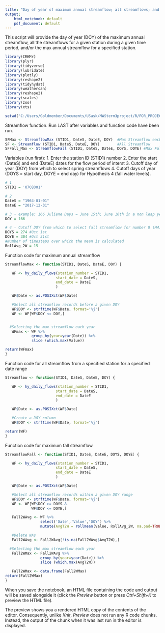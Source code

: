 ---
title: "Day of year of maximum annual streamflow; all streamflows; and max fall streamflows "
output:
    html_notebook: default
    pdf_document: default
---

This script will provide the day of year (DOY) of the maximum annual streamflow, all the streamflows for a given station during a given time period, and/or the max annual streamflow for a specified station.

```{r}
library(CRHMr)
library(plyr)
library(tidyverse)
library(lubridate)
library(plotly)
library(reshape2)
library(tidyhydat)
library(weathercan)
library(reshape2)
library(scales)
library(zoo)
library(xts)

setwd("C:/Users/Goldmember/Documents/USask/MWSterm3project/R/FOR_PROJECT")
```

Streamflow function.  Run LAST after variables and function code have been run.
```{r}
SFMax <- StreamflowMax (STID1, DateS, DateE, DOY)  #Max Streamflow each year
SF <- Streamflow (STID1, DateS, DateE, DOY)        #All Streamflow
SFFall_Max <- StreamflowFall (STID1, DateS, DateE, DOYS, DOYE) #Max Fall Streamflow
```

Variables (run first):
1. Enter the station ID (STID1) number
2. Enter the start (DateS) and end (DateE) dates for the flow period of interst
3. Cutoff day of year (DOY) from which to select spring streamflows 
4. Cutoff days of year (DOYS = start day, DOYE = end day) for Hypothesis 4 (fall water levels).
```{r}
# 1
STID1 = '07OB001'

# 2
DateS = "1964-01-01"
DateE = "2017-12-31"

# 3 - example: 166 Juliene Days = June 15th; June 16th in a non leap year
DOY = 166

# 4 - Cutoff DOY from which to select fall streamflow for number 8 (H4)
DOYS = 274 #Oct 1st
DOYE = 304 #Oct 31st
#Number of timesteps over which the mean is calculated
RollAvg_2W = 15
```

Function code for maximum annual streamflow
```{r}
StreamflowMax <- function(STID1, DateS, DateE, DOY) {

   WF <- hy_daily_flows(station_number = STID1,
                       start_date = DateS, 
                       end_date = DateE
                       )

   WF$Date <- as.POSIXct(WF$Date)

   #Select all streamflow records before a given DOY
   WF$DOY <- strftime(WF$Date, format='%j')
   WF <- WF[WF$DOY <= DOY,]


  #Selecting the max streamflow each year
   WFmax <- WF %>% 
            group_by(year=year(Date)) %>% 
            slice (which.max(Value))

return(WFmax)
}
```

Function code for all streamflow from a specified station for a specified date range
```{r}
Streamflow <- function(STID1, DateS, DateE, DOY) {

   WF <- hy_daily_flows(station_number = STID1,
                       start_date = DateS, 
                       end_date = DateE
                       )

   WF$Date <- as.POSIXct(WF$Date)

   #Create a DOY column
   WF$DOY <- strftime(WF$Date, format='%j')

return(WF)
}
```

Function code for maximum fall streamflow
```{r}
StreamflowFall <- function(STID1, DateS, DateE, DOYS, DOYE) {

   WF <- hy_daily_flows(station_number = STID1,
                       start_date = DateS, 
                       end_date = DateE
                       )

   WF$Date <- as.POSIXct(WF$Date)

   #Select all streamflow records within a given DOY range
   WF$DOY <- strftime(WF$Date, format='%j')
   WF <- WF[WF$DOY >= DOYS &
            WF$DOY <= DOYE,]

   Fall2WAvg <- WF %>%
                select('Date','Value','DOY') %>%
                mutate(AvgT2W = rollmean(Value, RollAvg_2W, na.pad=TRUE, align="center")) 

   #Delete NAs
   Fall2WAvg <- Fall2WAvg[!is.na(Fall2WAvg$AvgT2W),]

  #Selecting the max streamflow each year
   Fall2WMax <- Fall2WAvg %>% 
                group_by(year=year(Date)) %>% 
                slice (which.max(AvgT2W))

   Fall2WMax <- data.frame(Fall2WMax)
return(Fall2WMax)
}

```

When you save the notebook, an HTML file containing the code and output will be saved alongside it (click the *Preview* button or press *Ctrl+Shift+K* to preview the HTML file).

The preview shows you a rendered HTML copy of the contents of the editor. Consequently, unlike *Knit*, *Preview* does not run any R code chunks. Instead, the output of the chunk when it was last run in the editor is displayed.
